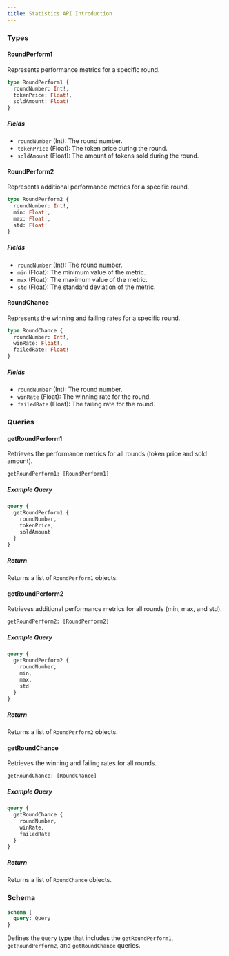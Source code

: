 ```yaml
---
title: Statistics API Introduction
---
```



### Types

#### RoundPerform1
Represents performance metrics for a specific round.

```graphql
type RoundPerform1 {
  roundNumber: Int!,
  tokenPrice: Float!,
  soldAmount: Float!
}
```

##### Fields
- `roundNumber` (Int): The round number.
- `tokenPrice` (Float): The token price during the round.
- `soldAmount` (Float): The amount of tokens sold during the round.

#### RoundPerform2
Represents additional performance metrics for a specific round.

```graphql
type RoundPerform2 {
  roundNumber: Int!,
  min: Float!,
  max: Float!,
  std: Float!
}
```

##### Fields
- `roundNumber` (Int): The round number.
- `min` (Float): The minimum value of the metric.
- `max` (Float): The maximum value of the metric.
- `std` (Float): The standard deviation of the metric.

#### RoundChance
Represents the winning and failing rates for a specific round.

```graphql
type RoundChance {
  roundNumber: Int!,
  winRate: Float!,
  failedRate: Float!
}
```

##### Fields
- `roundNumber` (Int): The round number.
- `winRate` (Float): The winning rate for the round.
- `failedRate` (Float): The failing rate for the round.

### Queries

#### getRoundPerform1
Retrieves the performance metrics for all rounds (token price and sold amount).

```graphql
getRoundPerform1: [RoundPerform1]
```

##### Example Query

```graphql
query {
  getRoundPerform1 {
    roundNumber,
    tokenPrice,
    soldAmount
  }
}
```

##### Return
Returns a list of `RoundPerform1` objects.

#### getRoundPerform2
Retrieves additional performance metrics for all rounds (min, max, and std).

```graphql
getRoundPerform2: [RoundPerform2]
```

##### Example Query

```graphql
query {
  getRoundPerform2 {
    roundNumber,
    min,
    max,
    std
  }
}
```

##### Return
Returns a list of `RoundPerform2` objects.

#### getRoundChance
Retrieves the winning and failing rates for all rounds.

```graphql
getRoundChance: [RoundChance]
```

##### Example Query

```graphql
query {
  getRoundChance {
    roundNumber,
    winRate,
    failedRate
  }
}
```

##### Return
Returns a list of `RoundChance` objects.

### Schema

```graphql
schema {
  query: Query
}
```

Defines the `Query` type that includes the `getRoundPerform1`, `getRoundPerform2`, and `getRoundChance` queries.